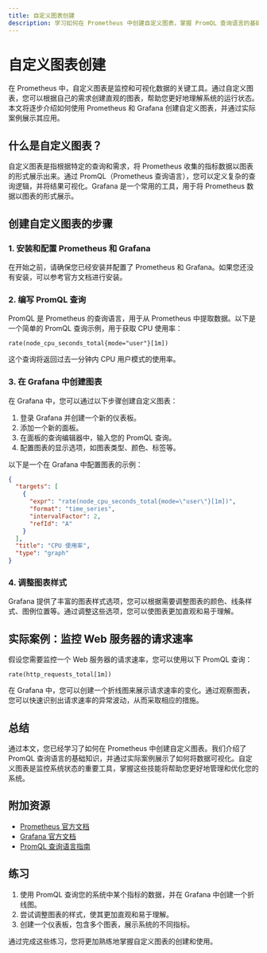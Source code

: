 ```yaml
---
title: 自定义图表创建
description: 学习如何在 Prometheus 中创建自定义图表，掌握 PromQL 查询语言的基础知识，并通过实际案例展示如何将数据可视化。
---
```


# 自定义图表创建

在 Prometheus 中，自定义图表是监控和可视化数据的关键工具。通过自定义图表，您可以根据自己的需求创建直观的图表，帮助您更好地理解系统的运行状态。本文将逐步介绍如何使用 Prometheus 和 Grafana 创建自定义图表，并通过实际案例展示其应用。

## 什么是自定义图表？

自定义图表是指根据特定的查询和需求，将 Prometheus 收集的指标数据以图表的形式展示出来。通过 PromQL（Prometheus 查询语言），您可以定义复杂的查询逻辑，并将结果可视化。Grafana 是一个常用的工具，用于将 Prometheus 数据以图表的形式展示。

## 创建自定义图表的步骤

### 1. 安装和配置 Prometheus 和 Grafana

在开始之前，请确保您已经安装并配置了 Prometheus 和 Grafana。如果您还没有安装，可以参考官方文档进行安装。

### 2. 编写 PromQL 查询

PromQL 是 Prometheus 的查询语言，用于从 Prometheus 中提取数据。以下是一个简单的 PromQL 查询示例，用于获取 CPU 使用率：

```promql
rate(node_cpu_seconds_total{mode="user"}[1m])
```

这个查询将返回过去一分钟内 CPU 用户模式的使用率。

### 3. 在 Grafana 中创建图表

在 Grafana 中，您可以通过以下步骤创建自定义图表：

1. 登录 Grafana 并创建一个新的仪表板。
2. 添加一个新的面板。
3. 在面板的查询编辑器中，输入您的 PromQL 查询。
4. 配置图表的显示选项，如图表类型、颜色、标签等。

以下是一个在 Grafana 中配置图表的示例：

```json
{
  "targets": [
    {
      "expr": "rate(node_cpu_seconds_total{mode=\"user\"}[1m])",
      "format": "time_series",
      "intervalFactor": 2,
      "refId": "A"
    }
  ],
  "title": "CPU 使用率",
  "type": "graph"
}
```

### 4. 调整图表样式

Grafana 提供了丰富的图表样式选项，您可以根据需要调整图表的颜色、线条样式、图例位置等。通过调整这些选项，您可以使图表更加直观和易于理解。

## 实际案例：监控 Web 服务器的请求速率

假设您需要监控一个 Web 服务器的请求速率，您可以使用以下 PromQL 查询：

```promql
rate(http_requests_total[1m])
```

在 Grafana 中，您可以创建一个折线图来展示请求速率的变化。通过观察图表，您可以快速识别出请求速率的异常波动，从而采取相应的措施。

## 总结

通过本文，您已经学习了如何在 Prometheus 中创建自定义图表。我们介绍了 PromQL 查询语言的基础知识，并通过实际案例展示了如何将数据可视化。自定义图表是监控系统状态的重要工具，掌握这些技能将帮助您更好地管理和优化您的系统。

## 附加资源

- [Prometheus 官方文档](https://prometheus.io/docs/)
- [Grafana 官方文档](https://grafana.com/docs/)
- [PromQL 查询语言指南](https://prometheus.io/docs/prometheus/latest/querying/basics/)

## 练习

1. 使用 PromQL 查询您的系统中某个指标的数据，并在 Grafana 中创建一个折线图。
2. 尝试调整图表的样式，使其更加直观和易于理解。
3. 创建一个仪表板，包含多个图表，展示系统的不同指标。

通过完成这些练习，您将更加熟练地掌握自定义图表的创建和使用。